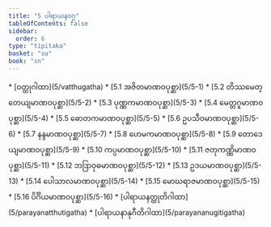 ```yaml
---
title: "5 ပါရာယနဝဂ္ဂ"
tableOfContents: false
sidebar:
  order: 6
type: "tipitaka"
basket: "su"
book: "sn"
---
```



<DynamicBreadcrumb />



<TableOfContents book="sn" section="5">
* [ဝတ္ထုဂါထာ](5/vatthugatha)
* [5.1 အဇိတမာဏဝပုစ္ဆာ](5/5-1)
* [5.2 တိဿမေတ္တေယျမာဏဝပုစ္ဆာ](5/5-2)
* [5.3 ပုဏ္ဏကမာဏဝပုစ္ဆာ](5/5-3)
* [5.4 မေတ္တဂူမာဏဝပုစ္ဆာ](5/5-4)
* [5.5 ဓောတကမာဏဝပုစ္ဆာ](5/5-5)
* [5.6 ဥပသီဝမာဏဝပုစ္ဆာ](5/5-6)
* [5.7 နန္ဒမာဏဝပုစ္ဆာ](5/5-7)
* [5.8 ဟေမကမာဏဝပုစ္ဆာ](5/5-8)
* [5.9 တောဒေယျမာဏဝပုစ္ဆာ](5/5-9)
* [5.10 ကပ္ပမာဏဝပုစ္ဆာ](5/5-10)
* [5.11 ဇတုကဏ္ဏိမာဏဝပုစ္ဆာ](5/5-11)
* [5.12 ဘဒြာဝုဓမာဏဝပုစ္ဆာ](5/5-12)
* [5.13 ဥဒယမာဏဝပုစ္ဆာ](5/5-13)
* [5.14 ပေါသာလမာဏဝပုစ္ဆာ](5/5-14)
* [5.15 မောဃရာဇမာဏဝပုစ္ဆာ](5/5-15)
* [5.16 ပိင်္ဂိယမာဏဝပုစ္ဆာ](5/5-16)
* [ပါရာယနတ္ထုတိဂါထာ](5/parayanatthutigatha)
* [ပါရာယနာနုဂီတိဂါထာ](5/parayananugitigatha)
</TableOfContents>